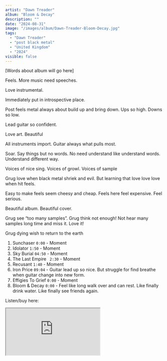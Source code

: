 ```yaml
---
artist: "Dawn Treader"
album: "Bloom & Decay"
description: ""
date: "2024-08-31"
image: "/images/album/Dawn-Treader-Bloom-Decay.jpg"
tags:
  - "Dawn Treader"
  - "post black metal"
  - "United Kingdom"
  - "2024"
visible: false
---
```


[Words about album will go here]

Feels. More music need speeches.

Love instrumental.

Immediately put in introspective place.

Post feels metal always about build up and bring down. Ups so high. Downs so low.

Lead guitar so confident.

Love art. Beautiful

All instruments import. Guitar always what pulls most.

Soar. Say things but no words. No need understand like understand words. Understand different way.

Voices of nice sing. Voices of growl. Voices of sample

Grug love when black metal shriek and evil. But learning that love love love when hit feels.

Easy to make feels seem cheesy and cheap. Feels here feel expensive. Feel serious.

Beautiful album. Beautiful cover.

Grug see “too many samples”. Grug think not enough! Not hear many samples long time and miss it. Love it!

Grug dying wish to return to the earth

1. Sunchaser `0:00` - Moment
2. Idolator `1:50` - Moment
3. Sky Burial `04:50` - Moment
4. The Last Empire ` 2:30` - Moment
5. Recusant `1:40` - Moment
6. Iron Price `09:04` - Guitar lead up so nice. But struggle for find breathe when guitar change into new form.
7. Effigies To Grief `0:00` - Moment
8. Bloom & Decay `0:00` - Feel like long walk over and can rest. Like finally drink water. Like finally see friends again.

Listen/buy here:

<iframe
  style={{ border: "0", width: "350px", height: "800px" }}
  src="https://bandcamp.com/EmbeddedPlayer/album=2287043699/size=large/bgcol=333333/linkcol=ffffff/transparent=true/"
  seamless>
  <a href="https://dawntreaderuk.bandcamp.com/album/bloom-decay">
    Bloom & Decay by Dawn Treader
  </a>
</iframe>
